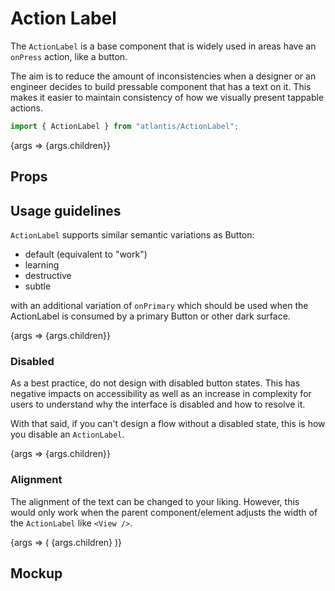 
<Meta title="Components/ActionLabel/Mobile" component={ActionLabel} />

# Action Label

The `ActionLabel` is a base component that is widely used in areas have an
`onPress` action, like a button.

The aim is to reduce the amount of inconsistencies when a designer or an
engineer decides to build pressable component that has a text on it. This makes
it easier to maintain consistency of how we visually present tappable actions.

```ts
import { ActionLabel } from "atlantis/ActionLabel";
```

<Canvas>
  <Story name="ActionLabel" args={{ children: "I am a label text" }}>
    {args => <ActionLabel {...args}>{args.children}</ActionLabel>}
  </Story>
</Canvas>

## Props

<ArgsTable of={ActionLabel} story="ActionLabel" />

## Usage guidelines

`ActionLabel` supports similar semantic variations as Button:

- default (equivalent to "work")
- learning
- destructive
- subtle

with an additional variation of `onPrimary` which should be used when the
ActionLabel is consumed by a primary Button or other dark surface.

<Canvas>
  <Story
    name="Font color variation"
    parameters={{
      backgrounds: {
        default: "light",
      },
    }}
    args={{ variation: "learning", children: "Learning" }}
  >
    {args => <ActionLabel {...args}>{args.children}</ActionLabel>}
  </Story>
</Canvas>

### Disabled

As a best practice, do not design with disabled button states. This has negative
impacts on accessibility as well as an increase in complexity for users to
understand why the interface is disabled and how to resolve it.

With that said, if you can't design a flow without a disabled state, this is how
you disable an `ActionLabel`.

<Canvas>
  <Story name="Disabled" args={{ disabled: "true", children: "Disabled" }}>
    {args => <ActionLabel {...args}>{args.children}</ActionLabel>}
  </Story>
</Canvas>

### Alignment

The alignment of the text can be changed to your liking. However, this would
only work when the parent component/element adjusts the width of the
`ActionLabel` like `<View />`.

<Canvas>
  <Story name="Alignment" args={{ align: "center", children: "I am centered" }}>
    {args => (
      <View>
        <ActionLabel {...args}>{args.children}</ActionLabel>
      </View>
    )}
  </Story>
</Canvas>

## Mockup

<Figma
  collapsable
  url="https://www.figma.com/file/avvgu5SkbBvS8lGVePBsqO/%F0%9F%92%99-Product%2FMobile?node-id=17175%3A63867"
/>
